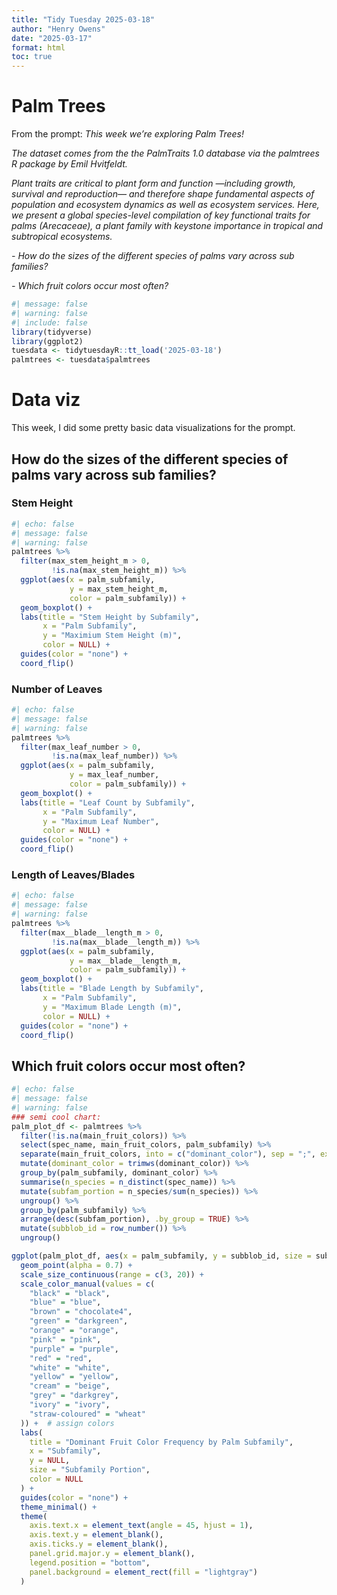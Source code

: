 ```yaml
---
title: "Tidy Tuesday 2025-03-18"
author: "Henry Owens"
date: "2025-03-17"
format: html
toc: true
---
```


# Palm Trees
From the prompt: 
*This week we're exploring Palm Trees!*

*The dataset comes from the the PalmTraits 1.0 database via the palmtrees R package by Emil Hvitfeldt.*

*Plant traits are critical to plant form and function —including growth, survival and reproduction— and therefore shape fundamental aspects of population and ecosystem dynamics as well as ecosystem services. Here, we present a global species-level compilation of key functional traits for palms (Arecaceae), a plant family with keystone importance in tropical and subtropical ecosystems.*

*- How do the sizes of the different species of palms vary across sub families?*

*- Which fruit colors occur most often?*

```r
#| message: false
#| warning: false
#| include: false
library(tidyverse)
library(ggplot2)
tuesdata <- tidytuesdayR::tt_load('2025-03-18')
palmtrees <- tuesdata$palmtrees
```

# Data viz

This week, I did some pretty basic data visualizations for the prompt.

## How do the sizes of the different species of palms vary across sub families?

### Stem Height  
```r
#| echo: false
#| message: false
#| warning: false
palmtrees %>% 
  filter(max_stem_height_m > 0,
         !is.na(max_stem_height_m)) %>% 
  ggplot(aes(x = palm_subfamily, 
             y = max_stem_height_m, 
             color = palm_subfamily)) +
  geom_boxplot() +
  labs(title = "Stem Height by Subfamily",
       x = "Palm Subfamily",
       y = "Maximium Stem Height (m)",
       color = NULL) +
  guides(color = "none") +
  coord_flip()
```


### Number of Leaves
```r
#| echo: false
#| message: false
#| warning: false
palmtrees %>% 
  filter(max_leaf_number > 0,
         !is.na(max_leaf_number)) %>% 
  ggplot(aes(x = palm_subfamily, 
             y = max_leaf_number, 
             color = palm_subfamily)) +
  geom_boxplot() +
  labs(title = "Leaf Count by Subfamily",
       x = "Palm Subfamily",
       y = "Maximum Leaf Number",
       color = NULL) +
  guides(color = "none") +
  coord_flip()
```


### Length of Leaves/Blades
```r
#| echo: false
#| message: false
#| warning: false
palmtrees %>% 
  filter(max__blade__length_m > 0,
         !is.na(max__blade__length_m)) %>% 
  ggplot(aes(x = palm_subfamily, 
             y = max__blade__length_m, 
             color = palm_subfamily)) +
  geom_boxplot() +
  labs(title = "Blade Length by Subfamily",
       x = "Palm Subfamily",
       y = "Maximum Blade Length (m)",
       color = NULL) +
  guides(color = "none") +
  coord_flip()
```


## Which fruit colors occur most often?  
```r
#| echo: false
#| message: false
#| warning: false
### semi cool chart:
palm_plot_df <- palmtrees %>%
  filter(!is.na(main_fruit_colors)) %>%
  select(spec_name, main_fruit_colors, palm_subfamily) %>%
  separate(main_fruit_colors, into = c("dominant_color"), sep = ";", extra = "drop", remove = FALSE) %>%
  mutate(dominant_color = trimws(dominant_color)) %>% 
  group_by(palm_subfamily, dominant_color) %>%
  summarise(n_species = n_distinct(spec_name)) %>%
  mutate(subfam_portion = n_species/sum(n_species)) %>% 
  ungroup() %>%
  group_by(palm_subfamily) %>%
  arrange(desc(subfam_portion), .by_group = TRUE) %>%
  mutate(subblob_id = row_number()) %>%
  ungroup()

ggplot(palm_plot_df, aes(x = palm_subfamily, y = subblob_id, size = subfam_portion, color = dominant_color)) +
  geom_point(alpha = 0.7) +  
  scale_size_continuous(range = c(3, 20)) +  
  scale_color_manual(values = c(
    "black" = "black",
    "blue" = "blue",
    "brown" = "chocolate4",
    "green" = "darkgreen",
    "orange" = "orange",
    "pink" = "pink",
    "purple" = "purple",
    "red" = "red",
    "white" = "white",
    "yellow" = "yellow",
    "cream" = "beige",
    "grey" = "darkgrey",
    "ivory" = "ivory",
    "straw-coloured" = "wheat"
  )) +  # assign colors
  labs(
    title = "Dominant Fruit Color Frequency by Palm Subfamily",
    x = "Subfamily",
    y = NULL,
    size = "Subfamily Portion",
    color = NULL
  ) +
  guides(color = "none") +
  theme_minimal() +
  theme(
    axis.text.x = element_text(angle = 45, hjust = 1),  
    axis.text.y = element_blank(),  
    axis.ticks.y = element_blank(), 
    panel.grid.major.y = element_blank(),
    legend.position = "bottom",
    panel.background = element_rect(fill = "lightgray")
  )
```

